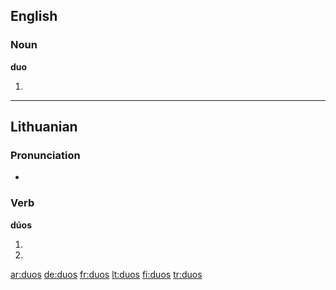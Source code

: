==English==

===Noun===
'''duo'''

# {{plural of|[[duo]]}}

----

==Lithuanian==

===Pronunciation===
* {{IPA|[ˈduɔs]|lang=lt}}

===Verb===
'''dúos'''

# {{lt-form-verb|3s|fut|duoti}}
# {{lt-form-verb|3p|fut|duoti}}

[[ar:duos]]
[[de:duos]]
[[fr:duos]]
[[lt:duos]]
[[fi:duos]]
[[tr:duos]]